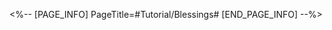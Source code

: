 <%-- [PAGE_INFO]
PageTitle=#Tutorial/Blessings#
[END_PAGE_INFO] --%>
{{Tutorial
|sort      = 910101
|title     = Blessings
|subtitle  = 
|type      = Simulated Universe
|about     = 
|image1    = Tutorial Blessings 1.png{{subst:void|<!--$UPLOAD:<<SpriteOutput/TutorialPic/TutorialPage_910101.png>-<Tutorial Blessings 1.png>>}}
|text1     = In Simulated Universe, {{Color|h|nobold=1|Blessings}} can be chosen after defeating enemies, which are effective only in the current exploration.
}}